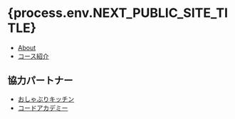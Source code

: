 # {process.env.NEXT_PUBLIC_SITE_TITLE}

- [About](./about)
- [コース紹介](./chapters)

## 協力パートナー

- [おしゃぶりキッチン](https://oshaburikitchin.com)
- [コードアカデミー](https://www.code.ac.jp/)

